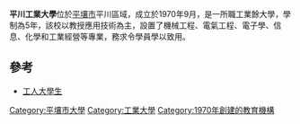 '''平川工業大學'''位於[[平壤市|平壤市]]平川區域，成立於1970年9月，是一所職工業餘大學，學制為5年，該校以教授應用技術為主，設置了機械工程、電氣工程、電子學、信息、化學和工業經營等專業，務求令學員學以致用。

==參考==
*[https://web.archive.org/web/20070930045916/http://www.kcckp.net/ch/periodic/korea/index.php?contents+1826+2007-09+68+12 工人大學生]

{{DEFAULTSORT:Pyongchon Kongop Taehak}}
[[Category:平壤市大學|Category:平壤市大學]]
[[Category:工業大學|Category:工業大學]]
[[Category:1970年創建的教育機構|Category:1970年創建的教育機構]]